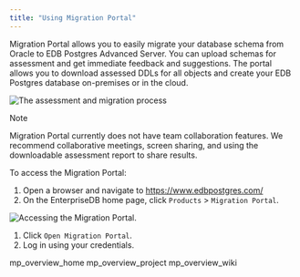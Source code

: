 ```yaml
---
title: "Using Migration Portal"
---
```


<div id="mp_using_portal" class="registered_link"></div>

Migration Portal allows you to easily migrate your database schema from Oracle to EDB Postgres Advanced Server. You can upload schemas for assessment and get immediate feedback and suggestions. The portal allows you to download assessed DDLs for all objects and create your EDB Postgres database on-premises or in the cloud.

![The assessment and migration process](../images/mp_using_portal.png)

<div class="note">

<div class="title">

Note

</div>

Migration Portal currently does not have team collaboration features. We recommend collaborative meetings, screen sharing, and using the downloadable assessment report to share results.

</div>

To access the Migration Portal:

1.  Open a browser and navigate to <https://www.edbpostgres.com/>
2.  On the EnterpriseDB home page, click `Products` > `Migration Portal`.

![Accessing the Migration Portal.](../images/mp_using_portal_accessing.png)

1.  Click `Open Migration Portal`.
2.  Log in using your credentials.

<div class="toctree" maxdepth="3">

mp_overview_home mp_overview_project mp_overview_wiki

</div>
